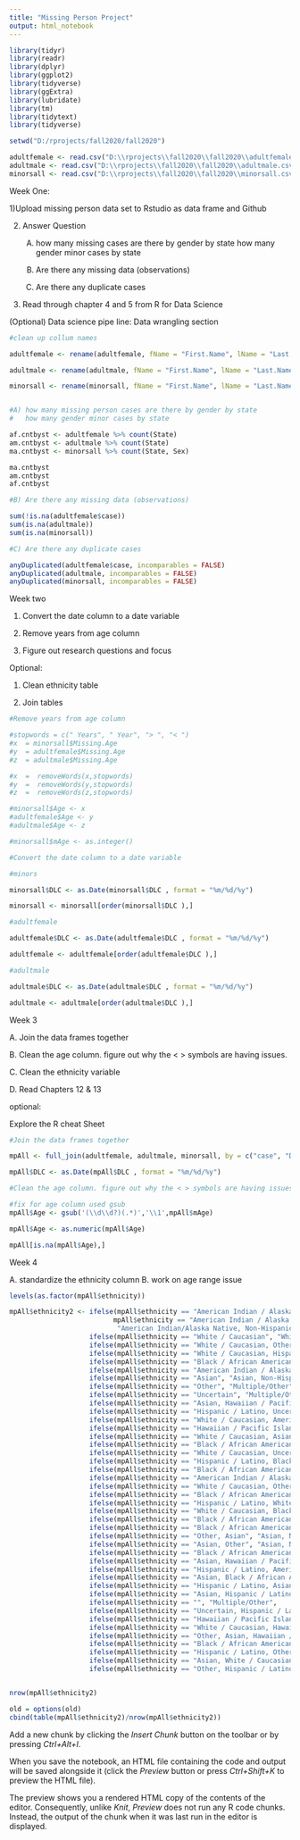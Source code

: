 ```yaml
---
title: "Missing Person Project"
output: html_notebook
---
```


```r
library(tidyr)
library(readr)
library(dplyr)
library(ggplot2)
library(tidyverse)
library(ggExtra)
library(lubridate)
library(tm)
library(tidytext)
library(tidyverse)

setwd("D:/rprojects/fall2020/fall2020")

adultfemale <- read.csv("D:\\rprojects\\fall2020\\fall2020\\adultfemale.csv")
adultmale <- read.csv("D:\\rprojects\\fall2020\\fall2020\\adultmale.csv")
minorsall <- read.csv("D:\\rprojects\\fall2020\\fall2020\\minorsall.csv")


```

Week One:

1)Upload missing person data set to Rstudio as data frame and Github

2) Answer Question
	A) how many missing cases are there by gender by state
		how many gender minor cases by state

	B) Are there any missing data (observations)

	C) Are there any duplicate cases

3) Read through chapter 4 and 5 from R for Data Science

(Optional) Data science pipe line: Data wrangling section

```r
#clean up collum names

adultfemale <- rename(adultfemale, fName = "First.Name", lName = "Last.Name", ethnicity = "Race...Ethnicity", mDate = "Date.Modified", case = "ï..Case.Number", mAge = "Missing.Age")

adultmale <- rename(adultmale, fName = "First.Name", lName = "Last.Name", ethnicity = "Race...Ethnicity", mDate = "Date.Modified", case = "ï..Case.Number", mAge = "Missing.Age")

minorsall <- rename(minorsall, fName = "First.Name", lName = "Last.Name", ethnicity = "Race...Ethnicity", mDate = "Date.Modified", case = "ï..Case.Number", mAge = "Missing.Age")


#A) how many missing person cases are there by gender by state
#   how many gender minor cases by state 

af.cntbyst <- adultfemale %>% count(State)
am.cntbyst <- adultmale %>% count(State)
ma.cntbyst <- minorsall %>% count(State, Sex)

ma.cntbyst
am.cntbyst
af.cntbyst

#B) Are there any missing data (observations)

sum(!is.na(adultfemale$case))
sum(is.na(adultmale))
sum(is.na(minorsall))

#C) Are there any duplicate cases

anyDuplicated(adultfemale$case, incomparables = FALSE)
anyDuplicated(adultmale, incomparables = FALSE)
anyDuplicated(minorsall, incomparables = FALSE)

```
Week two

  1.	Convert the date column to a date variable 

  2.	Remove years from age column

  3.	Figure out research questions and focus 

Optional: 

  1.	Clean ethnicity table 

  2.	Join tables
```r
#Remove years from age column

#stopwords = c(" Years", " Year", "> ", "< ")     
#x  = minorsall$Missing.Age 
#y  = adultfemale$Missing.Age
#z  = adultmale$Missing.Age

#x  =  removeWords(x,stopwords)
#y  =  removeWords(y,stopwords)
#z  =  removeWords(z,stopwords)

#minorsall$Age <- x 
#adultfemale$Age <- y
#adultmale$Age <- z

#minorsall$mAge <- as.integer()

#Convert the date column to a date variable

#minors

minorsall$DLC <- as.Date(minorsall$DLC , format = "%m/%d/%y")

minorsall <- minorsall[order(minorsall$DLC ),]

#adultfemale

adultfemale$DLC <- as.Date(adultfemale$DLC , format = "%m/%d/%y")

adultfemale <- adultfemale[order(adultfemale$DLC ),]

#adultmale

adultmale$DLC <- as.Date(adultmale$DLC , format = "%m/%d/%y")

adultmale <- adultmale[order(adultmale$DLC ),]

```

Week 3

A. Join the data frames together

B. Clean the age column. figure out why the < > symbols are having issues. 

C. Clean the ethnicity variable 

D. Read Chapters 12 & 13

optional:

Explore the R cheat Sheet
```r
#Join the data frames together

mpAll <- full_join(adultfemale, adultmale, minorsall, by = c("case", "DLC", "lName", "fName", "mAge", "City", "County", "State", "Sex", "ethnicity", "mDate")) 

mpAll$DLC <- as.Date(mpAll$DLC , format = "%m/%d/%y")

#Clean the age column. figure out why the < > symbols are having issues.

#fix for age column used gsub
mpAll$Age <- gsub('(\\d\\d?)(.*)','\\1',mpAll$mAge)

mpAll$Age <- as.numeric(mpAll$Age)

mpAll[is.na(mpAll$Age),]

```

Week 4

A. standardize the ethnicity column
B. work on age range issue

```r


levels(as.factor(mpAll$ethnicity))

mpAll$ethnicity2 <- ifelse(mpAll$ethnicity == "American Indian / Alaska Native" |
                          mpAll$ethnicity == "American Indian / Alaska Native, White / Caucasian",
                           "American Indian/Alaska Native, Non-Hispanic",
                    ifelse(mpAll$ethnicity == "White / Caucasian", "White, Non-Hispanic",
                    ifelse(mpAll$ethnicity == "White / Caucasian, Other", "White, Non-Hispanic",
                    ifelse(mpAll$ethnicity == "White / Caucasian, Hispanic / Latino", "Hispanic/Latino",
                    ifelse(mpAll$ethnicity == "Black / African American", "Black, Non-Hispanic",
                    ifelse(mpAll$ethnicity == "American Indian / Alaska Native", "American Indian / Alaska Native, Non-Hispanic",
                    ifelse(mpAll$ethnicity == "Asian", "Asian, Non-Hispanic", 
                    ifelse(mpAll$ethnicity == "Other", "Multiple/Other",
                    ifelse(mpAll$ethnicity == "Uncertain", "Multiple/Other",
                    ifelse(mpAll$ethnicity == "Asian, Hawaiian / Pacific Islander, Other", "Asian, Non-Hispanic",
                    ifelse(mpAll$ethnicity == "Hispanic / Latino, Uncertain", "Hispanic/Latino",
                    ifelse(mpAll$ethnicity == "White / Caucasian, American Indian / Alaska Native", "White, Multiple, Non-Hispanic",
                    ifelse(mpAll$ethnicity == "Hawaiian / Pacific Islander", "Native Hawaiian / Other Pacific Islander, Non-Hispanic",
                    ifelse(mpAll$ethnicity == "White / Caucasian, Asian", "White, Multiple, Non-Hispanic",
                    ifelse(mpAll$ethnicity == "Black / African American, American Indian / Alaska Native", "Black, Non-Hispanic",
                    ifelse(mpAll$ethnicity == "White / Caucasian, Uncertain", "White, Non-Hispanic",
                    ifelse(mpAll$ethnicity == "Hispanic / Latino, Black / African American", "Hispanic/Latino",
                    ifelse(mpAll$ethnicity == "Black / African American, Asian", "Black, Non-Hispanic",
                    ifelse(mpAll$ethnicity == "American Indian / Alaska Native, White / Caucasian", "American Indian/Alaska Native, Non-Hispanic",
                    ifelse(mpAll$ethnicity == "White / Caucasian, Other", "White, Non-Hispanic",
                    ifelse(mpAll$ethnicity == "Black / African American, White / Caucasian", "Black, Non-Hispanic",
                    ifelse(mpAll$ethnicity == "Hispanic / Latino, White / Caucasian", "Hispanic/Latino",
                    ifelse(mpAll$ethnicity == "White / Caucasian, Black / African American", "Black, Non-Hispanic",
                    ifelse(mpAll$ethnicity == "Black / African American, Uncertain", "Black, Non-Hispanic",
                    ifelse(mpAll$ethnicity == "Black / African American, Hispanic / Latino", "Black, Non-Hispanic",
                    ifelse(mpAll$ethnicity == "Other, Asian", "Asian, Non-Hispanic",
                    ifelse(mpAll$ethnicity == "Asian, Other", "Asian, Non-Hispanic",
                    ifelse(mpAll$ethnicity == "Black / African American, Hawaiian / Pacific Islander", "Black, Non-Hispanic",
                    ifelse(mpAll$ethnicity == "Asian, Hawaiian / Pacific Islander", "Asian, Non-Hispanic",
                    ifelse(mpAll$ethnicity == "Hispanic / Latino, American Indian / Alaska Native", "Hispanic/Latino",
                    ifelse(mpAll$ethnicity == "Asian, Black / African American", "Black, Non-Hispanic",
                    ifelse(mpAll$ethnicity == "Hispanic / Latino, Asian", "Hispanic/Latino",
                    ifelse(mpAll$ethnicity == "Asian, Hispanic / Latino", "Hispanic/Latino",
                    ifelse(mpAll$ethnicity == "", "Multiple/Other",
                    ifelse(mpAll$ethnicity == "Uncertain, Hispanic / Latino", "Hispanic/Latino",
                    ifelse(mpAll$ethnicity == "Hawaiian / Pacific Islander, Asian", "Native Hawaiian/Pacific Islander, Non-Hispanic",
                    ifelse(mpAll$ethnicity == "White / Caucasian, Hawaiian / Pacific Islander", "Native Hawaiian/Pacific Islander, Non-Hispanic",
                    ifelse(mpAll$ethnicity == "Other, Asian, Hawaiian / Pacific Islander", "Multiple/Other, Non-Hispanic",
                    ifelse(mpAll$ethnicity == "Black / African American, Other", "Black, Non-Hispanic",
                    ifelse(mpAll$ethnicity == "Hispanic / Latino, Other", "Hispanic/Latino",
                    ifelse(mpAll$ethnicity == "Asian, White / Caucasian", "Asian, Non-Hispanic",
                    ifelse(mpAll$ethnicity == "Other, Hispanic / Latino", "Hispanic/Latino", NA))))))))))))))))))))))))))))))))))))))))))


```

```r


```

```r
nrow(mpAll$ethnicity2)

old = options(old) 
cbind(table(mpAll$ethnicity2)/nrow(mpAll$ethnicity2))

```


Add a new chunk by clicking the *Insert Chunk* button on the toolbar or by pressing *Ctrl+Alt+I*.

When you save the notebook, an HTML file containing the code and output will be saved alongside it (click the *Preview* button or press *Ctrl+Shift+K* to preview the HTML file).

The preview shows you a rendered HTML copy of the contents of the editor. Consequently, unlike *Knit*, *Preview* does not run any R code chunks. Instead, the output of the chunk when it was last run in the editor is displayed.
